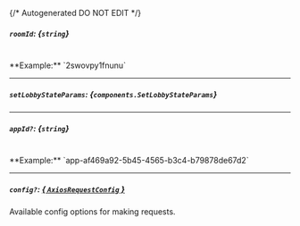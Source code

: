 {/* Autogenerated DO NOT EDIT  */}

##### `roomId`: *{`string`}*
<br/>
**Example:** `2swovpy1fnunu`

---
##### `setLobbyStateParams`: *{`components.SetLobbyStateParams`}*
<Collapsible openLabel={Labels.showProperties} closeLabel={Labels.hideProperties}>
    <SetLobbyStateParams/>
</Collapsible>

---
##### `appId?`: *{`string`}*
<br/>
**Example:** `app-af469a92-5b45-4565-b3c4-b79878de67d2`

---
##### `config?`: [*{ `AxiosRequestConfig` }*](https://axios-http.com/docs/req_config)
Available config options for making requests.


